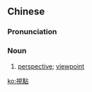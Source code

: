 ==Chinese==
{{zh-forms|s=视点}}

===Pronunciation===
{{zh-pron
|m=shìdiǎn
|c=si6 dim2
|mn=qz,xm,zz:sī-tiám
|cat=n
}}

===Noun===
{{zh-noun}}

# [[perspective]]; [[viewpoint]]

[[ko:視點]]